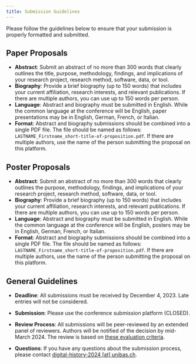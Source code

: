 ```yaml
---
title: Submission Guidelines
---
```


Please follow the guidelines below to ensure that your submission is properly formatted and submitted.  

## Paper Proposals

- **Abstract**: Submit an abstract of no more than 300 words that clearly outlines the title, purpose, methodology, findings, and implications of your research project, research method, software, data, or tool.
- **Biography**: Provide a brief biography (up to 150 words) that includes your current affiliation, research interests, and relevant publications. If there are multiple authors, you can use up to 150 words per person.
- **Language**: Abstract and biography must be submitted in English. While the common language at the conference will be English, paper presentations may be in English, German, French, or Italian.
- **Format**: Abstract and biography submissions should be combined into a single PDF file. The file should be named as follows: `LASTNAME_Firstname_short-title-of-proposition.pdf`. If there are multiple authors, use the name of the person submitting the proposal on this platform.

## Poster Proposals

- **Abstract**: Submit an abstract of no more than 300 words that clearly outlines the purpose, methodology, findings, and implications of your research project, research method, software, data, or tool.
- **Biography**: Provide a brief biography (up to 150 words) that includes your current affiliation, research interests, and relevant publications. If there are multiple authors, you can use up to 150 words per person.
- **Language**: Abstract and biography must be submitted in English. While the common language at the conference will be English, posters may be in English, German, French, or Italian.
- **Format**: Abstract and biography submissions should be combined into a single PDF file. The file should be named as follows: `LASTNAME_Firstname_short-title-of-proposition.pdf`. If there are multiple authors, use the name of the person submitting the proposal on this platform.

## General Guidelines

- **Deadline**: All submissions must be received by December 4, 2023. Late entries will not be considered.
- **Submission**: Please use the conference submission platform (CLOSED).
- **Review Process**: All submissions will be peer-reviewed by an extended panel of reviewers. Authors will be notified of the decision by mid-March 2024. The review is based on [these evaluation criteria](review-process.html).  

- **Questions**: If you have any questions about the submission process, please contact [digital-history-2024 [at] unibas.ch](mailto:digital-history-2024@unibas.ch).
